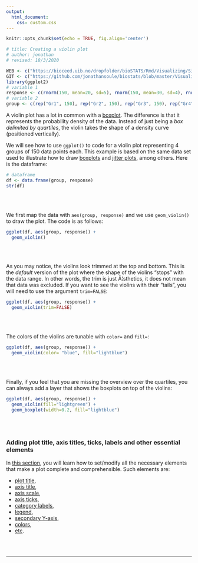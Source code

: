 ```yaml
---
output:
  html_document:
    css: custom.css
--- 
```


```r
knitr::opts_chunk$set(echo = TRUE, fig.align='center')

# title: Creating a violin plot
# author: jonathan
# revised: 18/3/2020 

WEB <- c("https://bioceed.uib.no/dropfolder/bioSTATS/Rmd/Visualizing/Simple/violin-plot.html")
GIT <- c("https://github.com/jonathansoule/biostats/blob/master/Visualizing/Simple/violin-plot.Rmd")
library(ggplot2)
# variable 1
response <- c(rnorm(150, mean=20, sd=5), rnorm(150, mean=30, sd=4), rnorm(150, mean=15, 3), rnorm(150, mean=40, sd=5)) 
# variable 2
group <- c(rep("Gr1", 150), rep("Gr2", 150), rep("Gr3", 150), rep("Gr4", 150))
```
A violin plot has a lot in common with a [boxplot](https://biostats.w.uib.no/creating-a-multiple-boxplot/){target="_blank"}. The difference is that it represents the probability density of the data. Instead of just being a *box delimited by quartiles*, the violin takes the shape of a density curve (positioned vertically).

We will see how to use `ggplot()` to code for a violin plot representing 4 groups of 150 data points each. This example is based on the same data set used to illustrate how to draw [boxplots](https://biostats.w.uib.no/creating-a-multiple-boxplot/){target="_blank"} and [jitter plots](https://biostats.w.uib.no/creating-a-jitter-plot/){target="_blank"}, among others. Here is the dataframe:
```r
# dataframe
df <- data.frame(group, response)
str(df)
```
<br/><br/>

We first map the data with `aes(group, response)` and we use `geom_violin()` to draw the plot. The code is as follows:
```r
ggplot(df, aes(group, response)) +     
  geom_violin() 
```
<br/><br/>

As you may notice, the violins look trimmed at the top and bottom. This is the *default* version of the plot where the shape of the violins "stops" with the data range. In other words, the trim is just Ã¦sthetics, it does not mean that data was excluded. If you want to see the violins with their "tails", you will need to use the argument `trim=FALSE`:
```r
ggplot(df, aes(group, response)) +     
  geom_violin(trim=FALSE)                  
```
<br/><br/>

The colors of the violins are tunable with `color=` and `fill=`:
```r
ggplot(df, aes(group, response)) + 
  geom_violin(color= "blue", fill="lightblue")        
```
<br/><br/>

Finally, if you feel that you are missing the overview over the quartiles, you can always add a layer that shows the boxplots on top of the violins:
```r
ggplot(df, aes(group, response)) + 
  geom_violin(fill="lightgreen") +
  geom_boxplot(width=0.2, fill="lightblue")
```
<br/><br/>

### Adding plot title, axis titles, ticks, labels and other essential elements

In [this section](https://biostats.w.uib.no/topics/data-visualization-with-ggplot2/essential-elements/){target="_blank"}, you will learn how to set/modify all the necessary elements that make a plot complete and comprehensible. Such elements are:

+ [plot title](https://biostats.w.uib.no/title/){target="_blank"}, 
+ [axis title](https://biostats.w.uib.no/axis-titles/){target="_blank"},
+ [axis scale](https://biostats.w.uib.no/axis-scale/){target="_blank"},
+ [axis ticks](https://biostats.w.uib.no/axis-ticks/){target="_blank"},
+ [category labels](https://biostats.w.uib.no/category-labels/){target="_blank"},
+ [legend](https://biostats.w.uib.no/legend/){target="_blank"},
+ [secondary Y-axis](https://biostats.w.uib.no/secondary-y-axis/){target="_blank"},
+ [colors](https://biostats.w.uib.no/choosing-colors-for-your-plot/){target="_blank"},
+ [etc](https://biostats.w.uib.no/topics/data-visualization-with-ggplot2/essential-elements/){target="_blank"}.

<br/><br/>

***
<!-- UNCOMMENT TO ACTIVATE
Get the Rmarkdown file corresponding to this page on [GitHub](`r GIT`){target="_blank"}.
-->
